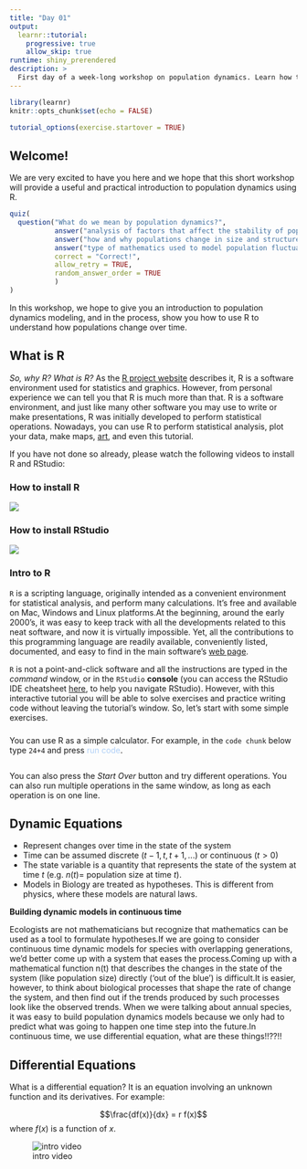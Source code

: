 ```yaml
---
title: "Day 01"
output:
  learnr::tutorial:
    progressive: true
    allow_skip: true
runtime: shiny_prerendered
description: >
  First day of a week-long workshop on population dynamics. Learn how to set up R and RStudio on your machine, and a gentle introduction to differential equations, exponential growth, and the logistic equation.
---
```


```r
library(learnr)
knitr::opts_chunk$set(echo = FALSE)

tutorial_options(exercise.startover = TRUE)
```


## Welcome!

We are very excited to have you here and we hope that this short workshop will provide a useful and practical introduction to population dynamics using R.


```r
quiz(
  question("What do we mean by population dynamics?",
           answer("analysis of factors that affect the stability of populations over time", correct = TRUE),
           answer("how and why populations change in size and structure over time", correct = TRUE),
           answer("type of mathematics used to model population fluctuations", correct = TRUE),
           correct = "Correct!",
           allow_retry = TRUE,
           random_answer_order = TRUE
           )
)

```



In this workshop, we hope to give you an introduction to population dynamics modeling, and in the process, show you how to use R to understand how populations change over time.

## What is R

*So, why R? What is R?* As the [R project website](https://www.r-project.org/) describes it, R is a software environment used for statistics and graphics. However, from personal experience we can tell you that R is much more than that. R is a software environment, and just like many other software you may use to write or make presentations, R was initially developed to perform statistical operations. Nowadays, you can use R to perform statistical analysis, plot your data, make maps, [art](https://twitter.com/accidental__art?lang=en), and even this tutorial.  

If you have not done so already, please watch the following videos to install R and RStudio:  

### How to install R

![](https://vimeo.com/203516510)

### How to install RStudio

![](https://vimeo.com/203516968)

### Intro to R

`R` is a scripting language, originally intended as a convenient environment for statistical analysis, and perform many calculations.  It's free and available on Mac, Windows and Linux platforms.At the beginning, around the early 2000's, it was easy to keep track with all the developments related to  this neat software, and now it is virtually impossible.  Yet, all the contributions to this programming language are readily available, conveniently listed, documented, and easy to find in the main software's [web page](http://www.r-project.org). 

`R` is not a point-and-click software and all the instructions are typed in the *command* window, or in the `RStudio` **console** (you can access the RStudio IDE cheatsheet [here](https://github.com/rstudio/cheatsheets/blob/main/rstudio-ide.pdf), to help you navigate RStudio). However, with this interactive tutorial you will be able to solve exercises and practice writing code without leaving the tutorial's window. So, let's start with some simple exercises. 

### 

You can use R as a simple calculator. For example, in the `code chunk` below type `24+4` and press <span style="color: #b0d0f7;">run code</span>. 

```r

```


You can also press the *Start Over* button and try different operations. You can also run multiple operations in the same window, as long as each operation is on one line. 




## Dynamic Equations

  * Represent changes over time in the state of the system
  * Time can be assumed discrete ($t-1, t, t+1, ...$) or continuous ($t>0$)
  * The state variable is a quantity that represents the state of the system at time $t$ (e.g. $n(t) =$ population size at time $t$).
  *  Models in Biology are treated as hypotheses. This is different from physics, where these models are natural laws.

**Building dynamic models in continuous time**  

Ecologists are not mathematicians but recognize that mathematics can be used as a tool to formulate hypotheses.If we are going to consider continuous time dynamic models for species with overlapping generations, we’d better come up with a system that eases the process.Coming up with a mathematical function n(t) that describes the changes in the state of the system (like population size) directly (‘out of the blue’) is difficult.It is easier, however, to think about biological processes that shape the rate of change the system, and then find out if the trends produced by such processes look like the observed
trends. When we were talking about annual species, it was easy to build population dynamics models because we only had to predict what was going to happen one time step into the future.In continuous time, we use differential equation, what are these things!!??!! 


## Differential Equations  

What is a differential equation? It is an equation involving an unknown function and its derivatives. For example:

$$\frac{df(x)}{dx} = r f(x)$$
where $f(x)$ is a function of $x$. 



![intro video](https://www.youtube.com/watch?v=HKvP2ESjJbA)






























